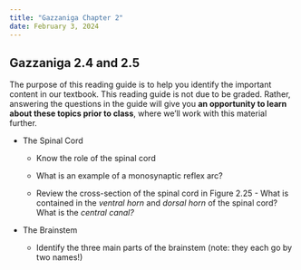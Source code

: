```yaml
---
title: "Gazzaniga Chapter 2"
date: February 3, 2024
---
```


## Gazzaniga 2.4 and 2.5 {#welcome}

The purpose of this reading guide is to help you identify the important content in our textbook. This reading guide is not due to be graded. Rather, answering the questions in the guide will give you **an opportunity to learn about these topics prior to class**, where we'll work with this material further.

-   The Spinal Cord

    -   Know the role of the spinal cord

    -   What is an example of a monosynaptic reflex arc?

    -   Review the cross-section of the spinal cord in Figure 2.25 - What is contained in the *ventral horn* and *dorsal horn* of the spinal cord? What is the *central canal?*

-   The Brainstem

    -   Identify the three main parts of the brainstem (note: they each go by two names!)
